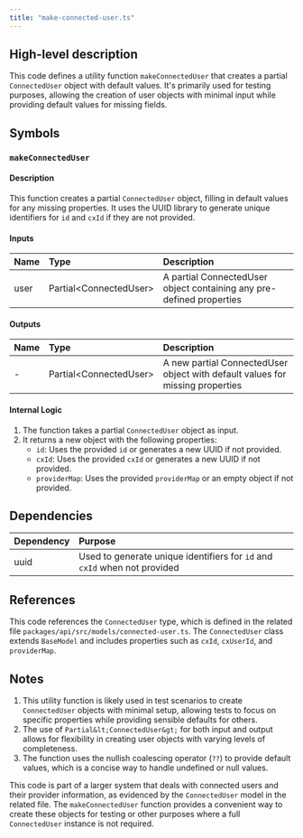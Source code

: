 ```yaml
---
title: "make-connected-user.ts"
---
```


## High-level description
This code defines a utility function `makeConnectedUser` that creates a partial `ConnectedUser` object with default values. It's primarily used for testing purposes, allowing the creation of user objects with minimal input while providing default values for missing fields.

## Symbols

### `makeConnectedUser`
#### Description
This function creates a partial `ConnectedUser` object, filling in default values for any missing properties. It uses the UUID library to generate unique identifiers for `id` and `cxId` if they are not provided.

#### Inputs
| Name | Type | Description |
|:-----|:-----|:------------|
| user | Partial&lt;ConnectedUser&gt; | A partial ConnectedUser object containing any pre-defined properties |

#### Outputs
| Name | Type | Description |
|:-----|:-----|:------------|
| - | Partial&lt;ConnectedUser&gt; | A new partial ConnectedUser object with default values for missing properties |

#### Internal Logic
1. The function takes a partial `ConnectedUser` object as input.
2. It returns a new object with the following properties:
   - `id`: Uses the provided `id` or generates a new UUID if not provided.
   - `cxId`: Uses the provided `cxId` or generates a new UUID if not provided.
   - `providerMap`: Uses the provided `providerMap` or an empty object if not provided.

## Dependencies
| Dependency | Purpose |
|:-----------|:--------|
| uuid | Used to generate unique identifiers for `id` and `cxId` when not provided |

## References
This code references the `ConnectedUser` type, which is defined in the related file `packages/api/src/models/connected-user.ts`. The `ConnectedUser` class extends `BaseModel` and includes properties such as `cxId`, `cxUserId`, and `providerMap`.

## Notes
1. This utility function is likely used in test scenarios to create `ConnectedUser` objects with minimal setup, allowing tests to focus on specific properties while providing sensible defaults for others.
2. The use of `Partial&lt;ConnectedUser&gt;` for both input and output allows for flexibility in creating user objects with varying levels of completeness.
3. The function uses the nullish coalescing operator (`??`) to provide default values, which is a concise way to handle undefined or null values.

This code is part of a larger system that deals with connected users and their provider information, as evidenced by the `ConnectedUser` model in the related file. The `makeConnectedUser` function provides a convenient way to create these objects for testing or other purposes where a full `ConnectedUser` instance is not required.